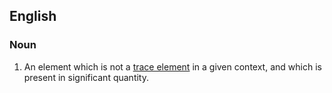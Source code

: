 ==English==

===Noun===
{{en-noun|head=[[major]] [[element]]}}

# {{context|geology|lang=en}} An element which is not a [[trace element]] in a given context, and which is present in significant quantity.